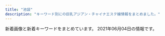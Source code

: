 ```yaml
---
title: "池袋"
description: "キーワード別にの巨乳アジアン・チャイナエステ嬢情報をまとめました。"
---
```


新着画像と新着キーワードをまとめています。
2021年06月04日の情報です。

<DmmAffiliateIns />
<KeywordTable
  shops={
    [
    {
        "img_links": [
            "http://ccgirl.work/staff/riri1.jpg",
            "http://www.ccgirl.work/img/bana03.jpg",
            "http://ccgirl.work/img/icon/new.jpg",
            "http://www.ccgirl.work/staff/aya1.jpg",
            "http://ccgirl.work/staff/hana1.jpg",
            "http://www.ccgirl.work/staff/riri1.jpg",
            "http://ccgirl.work/img/bana03.jpg",
            "http://www.ccgirl.work/staff/hana1.jpg",
            "http://ccgirl.work/staff/ai1.jpg",
            "http://ccgirl.work/staff/aya2.jpg",
            "http://ccgirl.work/staff/koko2.jpg",
            "http://ccgirl.work/staff/ai2.jpg",
            "http://www.ccgirl.work/img/icon/new.jpg",
            "http://ccgirl.work/staff/aya3.jpg",
            "http://www.ccgirl.work/staff/ai3.jpg",
            "http://www.ccgirl.work/img/bana02.jpg",
            "http://ccgirl.work/staff/kayuri2.jpg",
            "http://ccgirl.work/staff/ai3.jpg",
            "http://ccgirl.work/img/contentsbottom.png",
            "http://ccgirl.work/img/bana02.jpg",
            "http://www.ccgirl.work/img/contentsbottom.png",
            "http://ccgirl.work/staff/kayuri1.jpg",
            "http://ccgirl.work/staff/aya1.jpg",
            "http://ccgirl.work/img/s/s_qa.png",
            "http://ccgirl.work/staff/kayuri3.jpg",
            "http://www.ccgirl.work/staff/kayuri3.jpg",
            "http://ccgirl.work/staff/koko1.jpg",
            "http://ccgirl.work/img/interior.jpg",
            "http://www.ccgirl.work/staff/riri2.jpg",
            "http://www.ccgirl.work/staff/koko1.jpg",
            "http://www.ccgirl.work/staff/ai1.jpg",
            "http://www.ccgirl.work/staff/kayuri1.jpg",
            "http://www.ccgirl.work/staff/kayuri2.jpg",
            "http://ccgirl.work/staff/riri2.jpg",
            "http://www.ccgirl.work/staff/ai2.jpg",
            "http://www.ccgirl.work/img/interior.jpg"
        ],
        "station": "JR\u6c60\u888b\u99c5\u6771\u53e3",
        "name": "\u73ca\u745a\u6d77\u5cb8",
        "keywords": {
            "86": 32,
            "C": 66,
            "D": 29,
            "84": 49,
            "85": 17
        },
        "url": "http://ccgirl.work/"
    },
    {
        "station": "JR\u6c60\u888b\u99c5\u897f\u53e3",
        "img_links": [
            "http://awakoku.net/girls/kana1.jpg",
            "http://awakoku.net/girls/hana2.jpg",
            "http://awakoku.net/girls/miyuki1.jpg",
            "http://awakoku.net/image/pickup.jpg",
            "http://awakoku.net/girls/kana2.jpg",
            "http://awakoku.net/girls/nagisa1.jpg",
            "http://awakoku.net/topics/img/7-1.jpg",
            "http://manpuku-web2.sakura.ne.jp/awakoku/image/header.jpg",
            "http://awakoku.net/girls/saki1.jpg",
            "http://awakoku.net/girls/nana22.jpg",
            "http://awakoku.net/girls/mina2.jpg",
            "http://awakoku.net/girls/yuri1.jpg",
            "http://awakoku.net/girls/nana11.jpg",
            "http://awakoku.net/girls/misaki1.jpg",
            "http://awakoku.net/girls/nagisa2.jpg",
            "http://awakoku.net/girls/noimage.jpg",
            "http://awakoku.net/girls/hana1.jpg",
            "http://awakoku.net/girls/yumi.jpg",
            "http://awakoku.net/girls/aya1.jpg",
            "http://awakoku.net/girls/misaki2.jpg",
            "http://awakoku.net/girls/ami1.jpg",
            "http://awakoku.net/girls/yuri2.jpg",
            "http://awakoku.net/girls/sakura1.jpg",
            "http://awakoku.net/girls/mina1.jpg",
            "http://awakoku.net/girls/miyuki2.jpg"
        ],
        "url": "http://awakoku.net/",
        "keywords": {
            "85": 2,
            "87": 3,
            "83": 4,
            "F": 1,
            "E": 2,
            "86": 1,
            "88": 2,
            "84": 3,
            "C": 23,
            "D": 1
        },
        "name": "\u30a2\u30ef\u56fd\u515a"
    },
    {
        "img_links": [],
        "station": "JR\u6c60\u888b\u99c5\u897f\u53e3",
        "name": "\u6e80\u6708\u5802",
        "keywords": {},
        "url": "http://mangetsudou.tyo.cm/"
    },
    {
        "station": "JR\u6c60\u888b\u99c5\u897f\u53e3",
        "keywords": {
            "88": 5,
            "86": 5,
            "E": 1,
            "85": 17,
            "87": 8,
            "C": 51,
            "D": 18,
            "83": 2
        },
        "url": "https://www.aroma-angels.net/",
        "img_links": [
            "http://www.aroma-angels.net/images/up_5_8_0.jpg",
            "http://www.aroma-angels.net/images/mt_10_1_508.jpg",
            "https://www.aroma-angels.net/images/mc_1_2_144.jpg",
            "https://www.aroma-angels.net/images/ml_11_1_425.jpg",
            "http://www.aroma-angels.net/images/up_5_17_0.jpg",
            "http://www.aroma-angels.net/images/up_5_10_0.jpg",
            "http://www.aroma-angels.net/images/link/link_34.jpg",
            "https://www.aroma-angels.net/images/up_5_25_0.jpg",
            "https://www.aroma-angels.net/images/ml_11_1_1411.jpg",
            "https://www.aroma-angels.net/asset/img/spacer_gallery.png",
            "https://www.aroma-angels.net/images/mc_1_2_1092.jpg",
            "https://www.aroma-angels.net/images/ml_11_1_506.jpg",
            "https://www.aroma-angels.net/images/ml_11_1_240.jpg",
            "https://www.aroma-angels.net/images/ml_11_1_268.jpg",
            "https://www.aroma-angels.net/images/mc_1_1_882.jpg",
            "https://www.aroma-angels.net/images/mc_1_2_445.jpg",
            "http://www.aroma-angels.net/images/up_5_7_0.jpg",
            "https://www.aroma-angels.net/images/mc_1_1_505.jpg",
            "http://www.aroma-angels.net/images/up_5_22_0.jpg",
            "https://www.aroma-angels.net/images/ml_11_1_960.jpg",
            "https://www.aroma-angels.net/asset/img/spacer300x450.png",
            "http://www.aroma-angels.net/images/up_5_26_0.jpg",
            "http://www.aroma-angels.net/images/mt_10_1_144.jpg",
            "https://www.aroma-angels.net/images/up_5_11_0.jpeg",
            "http://www.aroma-angels.net/images/link/link_31.jpg",
            "https://www.aroma-angels.net/images/ml_11_1_1272.jpg",
            "https://www.aroma-angels.net/images/mc_1_1_1092.jpg",
            "https://www.aroma-angels.net/images/mc_1_1_239.jpg",
            "http://www.aroma-angels.net/images/mt_10_1_505.jpg",
            "http://www.aroma-angels.net/images/up_5_5_0.jpg",
            "https://www.aroma-angels.net/images/up_5_5_0.jpg",
            "http://www.aroma-angels.net/images/up_5_25_0.jpg",
            "https://www.aroma-angels.net/images/mc_1_1_445.jpg",
            "https://www.aroma-angels.net/images/up_5_12_0.jpg",
            "https://www.aroma-angels.net/images/up_5_17_0.jpg",
            "https://www.aroma-angels.net/images/up_5_9_0.jpg",
            "https://www.aroma-angels.net/images/mt_10_1_506.jpg",
            "https://www.aroma-angels.net/images/link/link_15.jpg",
            "http://www.aroma-angels.net/images/link/link_15.jpg",
            "http://www.aroma-angels.net/asset/img/spacer300x450.png",
            "https://www.aroma-angels.net/asset/img/top2.jpg",
            "https://www.aroma-angels.net/images/mc_1_1_105.jpg",
            "https://www.aroma-angels.net/images/ml_11_1_507.jpg",
            "https://www.aroma-angels.net/images/up_5_7_0.jpg",
            "https://www.aroma-angels.net/images/up_5_23_0.jpg",
            "https://www.aroma-angels.net/images/ml_11_1_314.jpg",
            "https://www.aroma-angels.net/images/link/link_37.png",
            "https://www.aroma-angels.net/images/ml_11_1_239.jpg",
            "https://www.aroma-angels.net/images/link/link_19.jpg",
            "https://www.aroma-angels.net/images/mc_1_1_960.jpg",
            "https://www.aroma-angels.net/images/ml_11_1_1064.jpg",
            "https://www.aroma-angels.net/images/ml_11_1_1698.jpeg",
            "https://www.aroma-angels.net/images/up_5_22_0.jpg",
            "https://www.aroma-angels.net/images/ml_11_1_505.jpg",
            "http://www.aroma-angels.net/asset/img/spacer900x360.png",
            "https://www.aroma-angels.net/images/up_5_10_0.jpg",
            "http://www.aroma-angels.net/images/mt_10_1_446.jpg",
            "http://www.aroma-angels.net/images/mt_10_1_105.jpg",
            "https://www.aroma-angels.net/images/up_5_27_0.jpg",
            "https://www.aroma-angels.net/images/mt_10_1_505.jpg",
            "https://www.aroma-angels.net/images/mc_1_1_506.jpg",
            "https://www.aroma-angels.net/images/mt_10_1_1092.jpg",
            "https://www.aroma-angels.net/images/ml_11_1_105.jpg",
            "https://www.aroma-angels.net/images/mc_1_2_960.jpg",
            "https://www.aroma-angels.net/images/link/link_34.jpg",
            "https://www.aroma-angels.net/images/mc_1_1_1285.jpg",
            "https://www.aroma-angels.net/images/ml_11_1_1285.jpg",
            "http://www.aroma-angels.net/images/link/link_27.jpg",
            "https://www.aroma-angels.net/images/mc_1_2_105.jpg",
            "https://www.aroma-angels.net/images/up_5_26_0.jpg",
            "https://www.aroma-angels.net/images/mc_1_1_508.jpg",
            "http://www.aroma-angels.net/asset/img/top.jpg",
            "http://www.aroma-angels.net/asset/img/top2.jpg",
            "https://www.aroma-angels.net/images/ml_11_1_144.jpg",
            "https://www.aroma-angels.net/images/mc_1_2_239.jpg",
            "https://www.aroma-angels.net/images/mc_1_1_2202.jpg",
            "http://www.aroma-angels.net/images/link/link_37.png",
            "https://estama.jp/assets_new/default/pc/img/page/link/estama_200_40.png",
            "https://www.aroma-angels.net/images/mc_1_1_1698.jpeg",
            "https://www.aroma-angels.net/images/up_5_8_0.jpg",
            "https://www.aroma-angels.net/images/up_5_15_0.jpg",
            "https://www.aroma-angels.net/images/mt_10_1_446.jpg",
            "https://www.aroma-angels.net/images/ml_11_1_446.jpg",
            "http://www.aroma-angels.net/images/up_5_6_0.jpg",
            "https://www.aroma-angels.net/images/mc_1_3_314.jpg",
            "http://www.aroma-angels.net/images/mt_10_1_506.jpg",
            "https://www.aroma-angels.net/images/up_5_14_0.jpg",
            "https://www.aroma-angels.net/images/ml_11_1_2202.jpg",
            "https://www.aroma-angels.net/images/ml_11_1_882.jpg",
            "https://www.aroma-angels.net/images/mc_1_2_314.jpg",
            "https://www.aroma-angels.net/images/up_5_13_0.jpg",
            "https://www.aroma-angels.net/images/link/link_27.jpg",
            "http://www.aroma-angels.net/images/up_5_23_0.jpg",
            "https://www.aroma-angels.net/images/mt_10_1_105.jpg",
            "http://www.aroma-angels.net/images/up_5_27_0.jpg",
            "http://www.aroma-angels.net/images/mt_10_1_1092.jpg",
            "https://www.aroma-angels.net/images/mc_1_1_425.jpg",
            "https://www.aroma-angels.net/images/ml_11_1_445.jpg",
            "https://menlog.net/link/menlog20040.jpg",
            "https://www.aroma-angels.net/images/ml_11_1_1338.jpg",
            "https://www.aroma-angels.net/images/up_5_18_0.jpg",
            "https://www.aroma-angels.net/images/mc_1_1_144.jpg",
            "https://www.aroma-angels.net/images/ml_11_1_241.jpg",
            "https://www.aroma-angels.net/asset/img/spacer900x360.png",
            "https://www.aroma-angels.net/images/ml_11_1_508.jpg",
            "https://www.aroma-angels.net/images/up_5_19_0.jpg",
            "http://www.aroma-angels.net/images/up_5_9_0.jpg",
            "https://www.aroma-angels.net/images/mt_10_1_144.jpg",
            "https://www.aroma-angels.net/images/mc_1_1_446.jpg",
            "https://www.aroma-angels.net/images/link/link_31.jpg",
            "https://www.aroma-angels.net/asset/img/top.jpg",
            "https://www.aroma-angels.net/images/mc_1_1_314.jpg",
            "https://www.aroma-angels.net/images/ml_11_1_208.jpg",
            "https://www.aroma-angels.net/images/ml_11_1_1092.jpg",
            "https://www.aroma-angels.net/images/up_5_6_0.jpg",
            "https://www.aroma-angels.net/images/mt_10_1_508.jpg"
        ],
        "name": "AromaAngels\uff5e\u6c60\u888b\u30a2\u30ed\u30de\u30a8\u30f3\u30b8\u30a7\u30eb\u30ba\uff5e"
    },
    {
        "keywords": {},
        "station": "JR\u6c60\u888b\u99c5\u897f\u53e3",
        "url": "http://new-paradise.net/",
        "img_links": [
            "http://new-paradise.net/images/a1.jpg",
            "http://new-paradise.net/images/a7.jpg",
            "http://new-paradise.net/images/a2.jpg",
            "http://new-paradise.net/images/a6.jpg",
            "http://new-paradise.net/images/itigo.jpg",
            "http://new-paradise.net/images/a5.jpg",
            "http://new-paradise.net/images/mobile.png",
            "http://new-paradise.net/images/a4.jpg",
            "http://new-paradise.net/images/a3.jpg",
            "http://new-paradise.net/images/up.png",
            "http://new-paradise.net/images/kiki.jpg",
            "http://new-paradise.net/images/misaki02.jpg",
            "http://new-paradise.net/images/honoka.jpg",
            "http://new-paradise.net/images/g0.jpg",
            "http://new-paradise.net/images/down.png",
            "http://new-paradise.net/images/flash1.jpg",
            "http://new-paradise.net/images/zi_staff.png",
            "http://new-paradise.net/images/kiki02.jpg",
            "http://new-paradise.net/images/info.jpg",
            "http://new-paradise.net/images/r3.jpg",
            "http://new-paradise.net/images/misaki01.jpg",
            "http://new-paradise.net/images/kanna02.jpg",
            "http://new-paradise.net/images/noa.jpg"
        ],
        "name": "\u5fc3\u30d1\u30e9\u30c0\u30a4\u30b9"
    },
    {
        "keywords": {
            "86": 2,
            "88": 1,
            "90": 1
        },
        "name": "CoCo8 \u30b3\u30b3\u30a8\u30a4\u30c8",
        "station": "JR\u6c60\u888b\u99c5\u897f\u53e3",
        "img_links": [
            "http://www.coco-8.jp/_src/54960397/wechatimg955.jpg",
            "http://www.coco-8.jp/_src/36741637/3.jpg",
            "http://www.coco-8.jp/_src/36746702/g6.jpg",
            "http://www.coco-8.jp/_src/49977785/wechatimg336_20201102105038881.jpg",
            "http://www.coco-8.jp/_src/36743040/s5.jpg",
            "http://www.coco-8.jp/_src/36741678/down.png",
            "http://www.coco-8.jp/_src/49977665/wechatimg437_20201113100952153.jpg",
            "http://www.coco-8.jp/_src/36741671/2.jpg",
            "http://www.coco-8.jp/_src/36746714/b.png",
            "http://www.coco-8.jp/_src/36813493/cam2.jpg",
            "http://www.coco-8.jp/_src/54960394/lineline.png",
            "http://www.coco-8.jp/_src/36742658/s1.jpg",
            "http://www.coco-8.jp/_src/36742459/2.jpg",
            "http://www.coco-8.jp/_src/49977786/wechatimg336_20201102105038881.jpg",
            "http://www.coco-8.jp/_src/36741672/4.jpg",
            "http://www.coco-8.jp/_src/36746692/g3.jpg",
            "http://www.coco-8.jp/_src/36742791/s4.jpg",
            "http://www.coco-8.jp/_src/36746395/lineline.png",
            "http://www.coco-8.jp/_src/37791774/wechatimg437_20201113100952153.jpg",
            "http://www.coco-8.jp/_src/36746320/sayuri.jpg",
            "http://www.coco-8.jp/_src/55662797/img20210426142633666355.png",
            "http://www.coco-8.jp/_src/36742644/sayuri.jpg",
            "http://www.coco-8.jp/_src/36746644/lineline.png",
            "http://www.coco-8.jp/_src/36820891/cam3.png",
            "http://www.coco-8.jp/_src/36742638/b.png",
            "http://www.coco-8.jp/_src/49977789/lineline.png",
            "http://www.coco-8.jp/_src/54960393/wechatimg955.jpg",
            "http://www.coco-8.jp/_src/54960396/wechatimg955.jpg",
            "http://www.coco-8.jp/_src/36742458/1.jpg",
            "http://www.coco-8.jp/_src/36746642/risa.jpg",
            "http://www.coco-8.jp/_src/36742655/down.png",
            "http://www.coco-8.jp/_src/36742714/s2.jpg",
            "http://www.coco-8.jp/_src/36746397/mei1.jpg",
            "http://www.coco-8.jp/_src/36741636/5.jpg",
            "http://www.coco-8.jp/_src/36742640/b.png",
            "http://www.coco-8.jp/_src/36746331/lineline.png",
            "http://www.coco-8.jp/_src/36712010/sayuri.jpg",
            "http://www.coco-8.jp/_src/37791789/lineline.png",
            "http://www.coco-8.jp/_src/49632727/wechatimg336_20201102105038881.jpg",
            "http://www.coco-8.jp/_src/36741638/4.jpg",
            "http://www.coco-8.jp/_src/49977773/wechatimg437_20201113100952153.jpg",
            "http://www.coco-8.jp/_src/36746688/g2.jpg",
            "http://www.coco-8.jp/_src/36746636/iwa1.jpg",
            "http://www.coco-8.jp/_src/36746633/lineline.png",
            "http://www.coco-8.jp/_src/36742642/b.png",
            "http://www.coco-8.jp/_src/36741674/5.jpg",
            "http://www.coco-8.jp/_src/36746380/aki.jpg",
            "http://www.coco-8.jp/_src/36746639/lineline.png",
            "http://www.coco-8.jp/_src/36745880/pic2.jpg",
            "http://www.coco-8.jp/_src/54960364/wechatimg955.jpg",
            "http://www.coco-8.jp/_src/36746704/g5.png",
            "http://www.coco-8.jp/_src/36745876/pic1.jpg",
            "http://www.coco-8.jp/_src/36746635/iwa1.jpg",
            "http://www.coco-8.jp/_src/36746398/mei1.jpg",
            "http://www.coco-8.jp/_src/36741639/2.jpg",
            "http://www.coco-8.jp/_src/36746641/risa.jpg",
            "http://www.coco-8.jp/_src/36742461/4.jpg",
            "http://www.coco-8.jp/_src/36741673/3.jpg",
            "http://www.coco-8.jp/_src/36746379/aki.jpg",
            "http://www.coco-8.jp/_src/36741670/1.jpg",
            "http://www.coco-8.jp/_src/36742630/b.png",
            "http://www.coco-8.jp/_src/36746351/lineline.png",
            "http://www.coco-8.jp/_src/36741640/1.jpg",
            "http://www.coco-8.jp/_src/36746345/maya.jpg",
            "http://www.coco-8.jp/_src/36742462/5.jpg",
            "http://www.coco-8.jp/_src/36742780/s3.jpg",
            "http://www.coco-8.jp/_src/37791754/smartselect_20191212-140919_wechat.jpg",
            "http://www.coco-8.jp/_src/37791773/wechatimg437_20201113100952153.jpg",
            "http://www.coco-8.jp/_src/36746346/maya.jpg",
            "http://www.coco-8.jp/_src/36742460/3.jpg",
            "http://www.coco-8.jp/_src/36820892/cam3.png",
            "http://www.coco-8.jp/_src/36746732/road2.png",
            "http://www.coco-8.jp/_src/36742636/b.png",
            "http://www.coco-8.jp/_src/36746682/g.jpg",
            "http://www.coco-8.jp/_src/36813492/cam2.jpg",
            "http://www.coco-8.jp/_src/49632559/wechatimg336_20201102105038881.jpg"
        ],
        "url": "http://www.coco-8.jp/"
    },
    {
        "keywords": {
            "83": 141,
            "D": 201,
            "C": 248,
            "88": 45,
            "84": 237,
            "85": 104,
            "82": 63,
            "F": 45
        },
        "station": "JR\u6c60\u888b\u99c5\u897f\u53e3(\u5317)",
        "img_links": [
            "https://honeybee2.com/images_staff/133/050114310512.jpg",
            "https://honeybee2.com/images_staff/150/050113284720.jpg",
            "https://honeybee2.com/images/btn_next.png",
            "https://honeybee2.com/images/img_gallery_04.png",
            "https://honeybee2.com/images/img_info.png",
            "https://honeybee2.com/images/no_image.jpg",
            "https://honeybee2.com/images/img_gallery_02.png",
            "https://honeybee2.com/images_staff/168/050113400416.jpg",
            "https://honeybee2.com/images/icon_ranking_04.png",
            "https://honeybee2.com/images/vis_castframe_01.png",
            "https://honeybee2.com/images_staff/176/050115410027.jpg",
            "https://honeybee2.com/images_staff/133/041312285087.jpg",
            "https://honeybee2.com/images_staff/142/050113450875.jpg",
            "https://honeybee2.com/images_staff/117/050114225897.jpg",
            "https://honeybee2.com/images_staff/60/032207120681.jpg",
            "https://honeybee2.com/images_staff/108/050115134296.jpg",
            "https://honeybee2.com/images_staff/60/050115251333.jpg",
            "https://honeybee2.com/images/bnr_side_concept.png",
            "https://honeybee2.com/images/img_info_03.png",
            "https://honeybee2.com/images/pagetop_off.png",
            "https://honeybee2.com/images_staff/136/041523165620.jpg",
            "https://honeybee2.com/images/bnr_200_40.jpg",
            "https://honeybee2.com/images_staff/168/111319171076.jpg",
            "https://honeybee2.com/images/bnr_468_60.jpg",
            "https://honeybee2.com/images/bnr_88_31.jpg",
            "https://honeybee2.com/images/icon_ranking_05.png",
            "https://honeybee2.com/images_staff/99/110211050217.jpg",
            "https://honeybee2.com/images/vis_profileframe.png",
            "https://honeybee2.com/images/img_gallery_01.png",
            "https://honeybee2.com/images_staff/111/050114432551.jpg",
            "https://honeybee2.com/images_staff/136/050114025434.jpg",
            "https://honeybee2.com/images_staff/150/091116274617.jpg",
            "https://honeybee2.com/images/bnr_160_45.jpg",
            "https://honeybee2.com/images/img_gallery_03.png",
            "https://honeybee2.com/images/icon_ranking_03.png",
            "https://honeybee2.com/images/bnr_side_card.png",
            "https://honeybee2.com/images/img_info_02.png",
            "https://honeybee2.com/images/img_gallery_05.png",
            "https://honeybee2.com/images_staff/111/070714141435.jpg",
            "https://honeybee2.com/images/icon_new.png",
            "https://honeybee2.com/images/img_info_01.png",
            "https://honeybee2.com/images/img_gallery_06.png",
            "https://honeybee2.com/images_staff/142/060611265633.jpg",
            "https://honeybee2.com/images_staff/99/050115040623.jpg",
            "https://honeybee2.com/images_staff/175/050113092189.jpg",
            "https://honeybee2.com/images_staff/117/082321050834.jpg",
            "https://honeybee2.com/images/icon_ranking_01.png",
            "https://honeybee2.com/images_staff/134/041314164177.jpg",
            "https://honeybee2.com/images/btn_back.png"
        ],
        "name": "\u30cf\u30cb\u30fc\u30d3\u30fc",
        "url": "https://honeybee2.com/"
    },
    {
        "name": "\u82b1\u6c34\u6728",
        "station": "JR\u6c60\u888b\u99c5\u897f\u53e3(\u5317)",
        "img_links": [
            "http://es-hana.work/images/staff_t.jpg",
            "http://es-hana.work/images/7.jpg",
            "http://es-hana.work/images/5.jpg",
            "http://es-hana.work/images/news.jpg",
            "http://es-hana.work/img/haruka1.jpg",
            "http://es-hana.work/images/line.jpg",
            "http://es-hana.work/img/rina1.jpg",
            "http://es-hana.work/images/int.jpg",
            "http://es-hana.work/staff/aya.jpg",
            "http://es-hana.work/staff/rina.jpg",
            "http://es-hana.work/staff/nana.jpg",
            "http://es-hana.work/img/miki1.jpg",
            "http://es-hana.work/images/9.jpg",
            "http://es-hana.work/images/ac1.jpg",
            "http://es-hana.work/images/interior_t.jpg",
            "http://es-hana.work/img/ai1.jpg",
            "http://es-hana.work/images/head.jpg",
            "http://es-hana.work/images/tg.jpg",
            "http://es-hana.work/images/3.jpg",
            "http://es-hana.work/img/aya1.jpg",
            "http://es-hana.work/images/sys1.jpg",
            "http://es-hana.work/img/yui1.jpg",
            "http://es-hana.work/images/1.jpg",
            "http://es-hana.work/staff/haruka.jpg",
            "http://es-hana.work/images/sys2.jpg",
            "http://es-hana.work/img/nana1.jpg",
            "http://es-hana.work/img/nami1.jpg",
            "http://es-hana.work/images/8.jpg",
            "http://es-hana.work/staff/yui.jpg",
            "http://es-hana.work/staff/miki.jpg",
            "http://es-hana.work/images/ac2.jpg",
            "http://es-hana.work/images/2.jpg",
            "http://es-hana.work/images/6.jpg",
            "http://es-hana.work/staff/yuna.jpg",
            "http://es-hana.work/staff/ai.jpg",
            "http://es-hana.work/staff/nami.jpg"
        ],
        "keywords": {},
        "url": "http://es-hana.work/"
    },
    {
        "url": "http://koi.este.work/",
        "station": "JR\u6c60\u888b\u99c5\u897f\u53e3",
        "img_links": [
            "http://koi.este.work/tennai2.jpg",
            "http://koi.este.work/t3.jpg",
            "http://koi.este.work/up_5_3_0.jpg",
            "http://momipara.jp/img/link/momi88.jpg",
            "http://koi.este.work/b_girl.png",
            "http://koi.este.work/tennai.png",
            "http://koi.este.work/2/uploadimg/1577672563.jpg",
            "http://koi.este.work/t1.jpg",
            "http://koi.este.work/mens-esthe.png",
            "http://koi.este.work/tennai3.jpg",
            "http://koi.este.work/tennai4.jpg",
            "http://koi.este.work/2/uploadimg/1565558725.jpg",
            "http://koi.este.work/2/uploadimg/1579481243.jpg",
            "http://koi.este.work/2/uploadimg/1601879728.jpg",
            "http://koi.este.work/top.jpg",
            "http://koi.este.work/b_news.png"
        ],
        "keywords": {
            "83": 18,
            "C": 12,
            "85": 6,
            "86": 6,
            "D": 18
        },
        "name": "\u604b"
    },
    {
        "station": "JR\u6c60\u888b\u99c5\u6771\u53e3",
        "name": "\u30b9\u30de\u30a4\u30eb",
        "keywords": {},
        "url": "http://iris.iest.info/",
        "img_links": []
    },
    {
        "station": "JR\u6c60\u888b\u99c5\u897f\u53e3(\u5317)",
        "keywords": {
            "E": 6,
            "86": 22,
            "88": 3,
            "D": 12,
            "87": 6,
            "C": 20
        },
        "name": "\u3086\u3089\u308a",
        "img_links": [
            "http://www.yurari-massage.work/img/sta27.jpg",
            "http://www.yurari-massage.work/img/st026.jpg",
            "http://www.yurari-massage.work/img/m2.jpg",
            "http://www.yurari-massage.work/img/sta7.jpg",
            "http://www.yurari-massage.work/img/sta30.jpg",
            "http://www.yurari-massage.work/img/st07.jpg",
            "http://www.yurari-massage.work/img/sta32.jpg",
            "http://www.yurari-massage.work/img/m40.jpg",
            "http://www.yurari-massage.work/img/st022.jpg",
            "http://www.yurari-massage.work/img/st4.jpg",
            "http://www.yurari-massage.work/img/st25.jpg",
            "http://www.yurari-massage.work/img/sta21.jpg",
            "http://www.yurari-massage.work/img/sta22.jpg",
            "http://www.yurari-massage.work/img/botton3.jpg",
            "http://www.yurari-massage.work/img/m20.jpg",
            "http://www.yurari-massage.work/img/m10.jpg",
            "http://www.yurari-massage.work/img/m1.jpg",
            "http://www.yurari-massage.work/img/m5.jpg",
            "http://www.yurari-massage.work/img/sta26.jpg",
            "http://www.yurari-massage.work/img/st031.jpg",
            "http://www.yurari-massage.work/img/sta25.jpg",
            "http://www.yurari-massage.work/img/st021.jpg",
            "http://www.yurari-massage.work/img/sta29.jpg",
            "http://www.yurari-massage.work/img/st32.jpg",
            "http://www.yurari-massage.work/img/st30.jpg",
            "http://www.yurari-massage.work/img/m30.jpg",
            "http://www.yurari-massage.work/img/st027.jpg",
            "http://www.yurari-massage.work/img/m6.jpg",
            "http://www.yurari-massage.work/img/m50.jpg",
            "http://www.yurari-massage.work/img/st21.jpg",
            "http://www.yurari-massage.work/img/m4.jpg",
            "http://www.yurari-massage.work/img/st26.jpg",
            "http://www.yurari-massage.work/img/st22.jpg",
            "http://www.yurari-massage.work/img/st27.jpg",
            "http://www.yurari-massage.work/img/st31.jpg",
            "http://www.yurari-massage.work/img/credit.jpg",
            "http://www.yurari-massage.work/img/st030.jpg",
            "http://www.yurari-massage.work/img/m60.jpg",
            "http://www.yurari-massage.work/img/head.jpg",
            "http://www.yurari-massage.work/img/m3.jpg",
            "http://www.yurari-massage.work/img/st29.jpg",
            "http://www.yurari-massage.work/img/st032.jpg",
            "http://www.yurari-massage.work/img/mobile.png",
            "http://www.yurari-massage.work/img/st7.jpg",
            "http://www.yurari-massage.work/img/campian.jpg",
            "http://www.yurari-massage.work/img/sta31.jpg"
        ],
        "url": "http://www.yurari-massage.work/"
    },
    {
        "img_links": [
            "http://tsukinokoi.com/img/staff/155818741107218300.jpg",
            "http://tsukinokoi.com/images/news3.png",
            "http://tsukinokoi.com/images/bar_top.png",
            "http://tsukinokoi.com/images/pickupGirl2014.png",
            "http://tsukinokoi.com/img/staff/144652745411466600.jpg",
            "http://tsukinokoi.com/img/staff/148586605226742500.jpg",
            "http://tsukinokoi.com/img/staff/155611310658540500.jpg",
            "http://tsukinokoi.com/img/staff/154673852166026500.jpg",
            "http://tsukinokoi.com/images/news1.png",
            "http://tsukinokoi.com/img/staff/148586605222864500.jpg",
            "http://tsukinokoi.com/img/staff/142919725579809100.png",
            "http://tsukinokoi.com/img/staff/152008703796356600.jpg",
            "http://tsukinokoi.com/img/staff/155204782386136400.jpg",
            "http://tsukinokoi.com/images/QRcode.png",
            "http://tsukinokoi.com/images/event/2020/m06.png",
            "http://tsukinokoi.com/img/staff/160622584020640000.jpg",
            "http://tsukinokoi.com/img/staff/153079932824200700.jpg",
            "http://tsukinokoi.com/images/bar_gallery.png",
            "http://tsukinokoi.com/img/staff/148073918839938900.jpg",
            "http://tsukinokoi.com/img/staff/148256052554824000.jpg",
            "http://tsukinokoi.com/img/staff/151584629124140300.jpg",
            "http://tsukinokoi.com/images/bar_staff.png"
        ],
        "keywords": {
            "\u30bb\u30af\u30b7\u30fc": 1
        },
        "url": "http://tsukinokoi.com/",
        "station": "JR\u6c60\u888b\u99c5\u897f\u53e3",
        "name": "\u6708\u306e\u604b"
    },
    {
        "station": "JR\u6c60\u888b\u99c5\u897f\u53e3",
        "keywords": {
            "C": 8
        },
        "name": "MONA\u30fbLIZA \u30e2\u30ca\u30fb\u30ea\u30b6",
        "img_links": [
            "http://monaliza.xyz/images/g6.jpg",
            "http://monaliza.xyz/images/yuki.jpg",
            "http://monaliza.xyz/images/index_c2.jpg",
            "http://monaliza.xyz/images/aoyi.jpg",
            "http://monaliza.xyz/images/r04.jpg",
            "http://monaliza.xyz/images/r02.jpg",
            "http://monaliza.xyz/images/r01.jpg",
            "http://monaliza.xyz/images/r03.jpg",
            "http://monaliza.xyz/images/index_c3.jpg",
            "http://monaliza.xyz/images/gallery_image01b.jpg",
            "http://monaliza.xyz/images/top.jpg",
            "http://monaliza.xyz/images/g7.jpg",
            "http://monaliza.xyz/images/mobile.jpg",
            "http://monaliza.xyz/images/g4.jpg",
            "http://monaliza.xyz/images/index_c1.jpg"
        ],
        "url": "http://monaliza.xyz/"
    },
    {
        "img_links": [
            "http://esthe-treat.com/img/botton.jpg",
            "http://esthe-treat.com/img/sysetc.png",
            "http://esthe-treat.com/img/t-o.jpg",
            "http://esthe-treat.com/img/t-t.jpg",
            "http://esthe-treat.com/staff/miki/01.jpg",
            "http://esthe-treat.com/staff/natumi/01.jpg",
            "http://esthe-treat.com/img/pic.jpg",
            "http://esthe-treat.com/staff/yuyu/01.jpg",
            "http://esthe-treat.com/img/sys2.png",
            "http://esthe-treat.com/img/cam.jpg",
            "http://esthe-treat.com/img/t-r.jpg",
            "http://esthe-treat.com/img/adrs.jpg",
            "http://esthe-treat.com/img/info.jpg",
            "http://esthe-treat.com/img/add.jpg",
            "http://esthe-treat.com/img/pc.jpg",
            "http://esthe-treat.com/img/t-s.jpg",
            "http://esthe-treat.com/staff/rena/01.jpg",
            "http://esthe-treat.com/img/t-a.jpg",
            "http://esthe-treat.com/img/tel.jpg",
            "http://esthe-treat.com/staff/ami/01.jpg",
            "http://esthe-treat.com/img/tit.jpg",
            "http://esthe-treat.com/img/sys1.png"
        ],
        "name": "\u53f0\u6e7e\u5e78\u904b\u30ea\u30e9\u30af\u30bc\u30fc\u30b7\u30e7\u30f3",
        "keywords": {},
        "station": "JR\u6c60\u888b\u99c5\u897f\u53e3",
        "url": "http://esthe-treat.com/"
    },
    {
        "name": "\u6d17\u4f53\u30de\u30cb\u30a2",
        "url": "http://manian-ikebukuro.com/",
        "keywords": {},
        "img_links": [
            "http://manian-ikebukuro.com/image/cast/cast_63_1_s.jpg",
            "http://manian-ikebukuro.com/image/cast/cast_2_1_l.jpg",
            "http://manian-ikebukuro.com/image/cast/cast_68_2_l.jpg",
            "http://manian-ikebukuro.com/img/header0.jpg",
            "http://manian-ikebukuro.com/image/cast/cast_69_1_s.jpg",
            "http://manian-ikebukuro.com/image/cast/cast_68_1_s.jpg",
            "http://manian-ikebukuro.com/image/cast/cast_73_1_l.jpg",
            "http://manian-ikebukuro.com/image/cast/cast_71_1_s.jpg",
            "http://manian-ikebukuro.com/image/cast/cast_47_1_l.jpg",
            "http://manian-ikebukuro.com/img/line1.jpg",
            "http://manian-ikebukuro.com/image/cast/cast_71_2_l.jpg",
            "http://manian-ikebukuro.com/img/tel.png",
            "http://manian-ikebukuro.com/image/cast/cast_64_1_s.jpg",
            "http://manian-ikebukuro.com/image/cast/cast_75_2_l.jpg",
            "http://manian-ikebukuro.com/img/news1.png",
            "http://manian-ikebukuro.com/image/cast/cast_75_1_l.jpg",
            "http://manian-ikebukuro.com/img/news3.png",
            "http://manian-ikebukuro.com/image/cast/cast_47_2_l.jpg",
            "http://manian-ikebukuro.com/image/cast/cast_80_1_s.jpg",
            "http://manian-ikebukuro.com/img/QRcode.png",
            "http://manian-ikebukuro.com/image/cast/cast_2_1_s.jpg",
            "http://manian-ikebukuro.com/image/cast/cast_74_1_l.jpg",
            "http://manian-ikebukuro.com/img/pickupGirl.png",
            "http://manian-ikebukuro.com/image/cast/cast_2_2_l.jpg",
            "http://manian-ikebukuro.com/image/cast/cast_77_1_l.jpg",
            "http://manian-ikebukuro.com/image/cast/cast_71_1_l.jpg",
            "http://manian-ikebukuro.com/image/cast/cast_74_1_s.jpg",
            "http://manian-ikebukuro.com/img/bar_staff.png",
            "http://manian-ikebukuro.com/image/cast/cast_67_1_s.jpg",
            "http://manian-ikebukuro.com/image/cast/cast_77_2_l.jpg",
            "http://manian-ikebukuro.com/image/cast/cast_69_2_l.jpg",
            "http://manian-ikebukuro.com/image/cast/cast_74_2_l.jpg",
            "http://manian-ikebukuro.com/image/cast/cast_70_1_s.jpg",
            "http://manian-ikebukuro.com/image/cast/cast_70_2_l.jpg",
            "http://manian-ikebukuro.com/image/cast/cast_68_1_l.jpg",
            "http://manian-ikebukuro.com/img/bar_profile.png",
            "http://manian-ikebukuro.com/image/cast/cast_73_1_s.jpg",
            "http://manian-ikebukuro.com/image/cast/cast_77_1_s.jpg",
            "http://manian-ikebukuro.com/image/cast/cast_6_1_s.jpg",
            "http://manian-ikebukuro.com/image/cast/10x10.jpg",
            "http://manian-ikebukuro.com/image/cast/cast_64_1_l.jpg",
            "http://manian-ikebukuro.com/image/cast/cast_69_1_l.jpg",
            "http://manian-ikebukuro.com/image/cast/cast_47_1_s.jpg",
            "http://manian-ikebukuro.com/img/spSite.jpg",
            "http://manian-ikebukuro.com/image/cast/cast_64_2_l.jpg",
            "http://manian-ikebukuro.com/image/cast/cast_73_2_l.jpg",
            "http://manian-ikebukuro.com/sp/img/tel.png",
            "http://manian-ikebukuro.com/image/cast/cast_6_1_l.jpg",
            "http://manian-ikebukuro.com/image/cast/cast_70_1_l.jpg",
            "http://manian-ikebukuro.com/image/cast/cast_63_1_l.jpg",
            "http://manian-ikebukuro.com/image/cast/cast_75_1_s.jpg",
            "http://manian-ikebukuro.com/image/cast/cast_6_2_l.jpg"
        ],
        "station": "JR\u6c60\u888b\u99c5\u6771\u53e3"
    },
    {
        "keywords": {
            "H": 2,
            "95": 1,
            "90": 1,
            "E": 1,
            "88": 1
        },
        "img_links": [
            "http://hanamizuki.jpn.cm/images/room2.jpg",
            "http://hanamizuki.jpn.cm/images/s_staff.png",
            "http://hanamizuki.jpn.cm/photos/sites/43/2017/11/2017110204161468.jpg",
            "http://hanamizuki.jpn.cm/photos/sites/43/2017/11/2017110204162215.jpg",
            "http://hanamizuki.jpn.cm/photos/sites/43/2021/02/2021020211590282.jpg",
            "http://hanamizuki.jpn.cm/images/room1.jpg",
            "http://hanamizuki.jpn.cm/images/nbj2.jpg",
            "http://hanamizuki.jpn.cm/images/room3.jpg",
            "http://hanamizuki.jpn.cm/photos/sites/43/2019/12/2019122511054178.jpg",
            "http://hanamizuki.jpn.cm/photos/sites/43/2019/12/2019122511054726.jpg",
            "http://hanamizuki.jpn.cm/images/s_link.png",
            "http://hanamizuki.jpn.cm/images/top.png",
            "http://hanamizuki.jpn.cm/images/s_news.png",
            "http://hanamizuki.jpn.cm/images/room4.jpg",
            "http://hanamizuki.jpn.cm/images/mobile.png"
        ],
        "station": "JR\u6c60\u888b\u99c5\u6771\u53e3",
        "url": "http://hanamizuki.jpn.cm/",
        "name": "\u6c34\u6728\u82b1"
    },
    {
        "station": "JR\u6c60\u888b\u99c5\u6771\u53e3",
        "keywords": {
            "87": 8,
            "84": 1,
            "86": 7,
            "D": 7,
            "C": 10,
            "88": 2
        },
        "url": "http://es-manzokudou.com/",
        "name": "\u6e80\u8db3\u5802",
        "img_links": [
            "http://es-manzokudou.com/images/index_29.jpg",
            "http://es-manzokudou.com/uploads/4a9bc6863322924a09070162269c7415.jpg",
            "http://es-manzokudou.com/uploads/b3126b220ec550d17cf3d4ceaa0d5f91.jpg",
            "http://es-manzokudou.com/images/index_03.jpg",
            "http://es-manzokudou.com/uploads/33e3f16ac4ad0cce4991bcbf73f4ed57.jpg",
            "http://es-manzokudou.com/images/index_22.jpg",
            "http://es-manzokudou.com/uploads/8ec0af3b4889c07ab76ccbed51b2b813.jpg",
            "http://es-manzokudou.com/uploads/e29aa67ee54566513e4e34114bfdc7b9.jpg",
            "http://es-manzokudou.com/uploads/6eeb47bf176bb33d310cc4b85e6877cd.jpg",
            "http://es-manzokudou.com/images/index_07.jpg",
            "http://es-manzokudou.com/uploads/1e5aff376576a255098bc7597386a028.jpg",
            "http://es-manzokudou.com/uploads/40fc21d31595f51aaf89793b1f68617b.jpg",
            "http://es-manzokudou.com/images/index_15.jpg",
            "http://www.cmfm2.jp/images/over_thumb_l.png",
            "http://es-manzokudou.com/uploads/848e0db3804d1d3c823537204d67f5aa.jpg",
            "http://es-manzokudou.com/uploads/d89fe15ae91cbe6757df76651ba2bafb.jpg",
            "http://es-manzokudou.com/images/index_30.jpg",
            "http://es-manzokudou.com/uploads/59a8a61377564fb64b48427e84e4243f.jpg",
            "http://es-manzokudou.com/images/index_01.jpg",
            "http://es-manzokudou.com/uploads/6d01aeb80d9d599f91829439c8d1cce9.jpg",
            "http://es-manzokudou.com/uploads/209ba11412c2c128b5dfbdb8cfef6faa.jpg",
            "http://es-manzokudou.com/images/index_06.jpg",
            "http://es-manzokudou.com/uploads/0796672f7c59948334658998a3c55cdb.jpg",
            "http://es-manzokudou.com/uploads/7b043aa15c9a9920550a2b92ec6be546.jpg",
            "http://es-manzokudou.com/images/link_09.jpg",
            "http://es-manzokudou.com/uploads/d0fdd8f6b16eaf7d5013c7d285fed2e3.jpg",
            "http://es-manzokudou.com/uploads/c7f77c3ead6ef13dab668a39ed78609c.jpg",
            "http://es-manzokudou.com/images/service_09.jpg",
            "http://es-manzokudou.com/uploads/36735dc9d436a790f344c57635a3a44f.jpg",
            "http://es-manzokudou.com/images/info_01.png",
            "http://es-manzokudou.com/images/girls_09.jpg",
            "http://es-manzokudou.com/images/index_31.jpg",
            "http://es-manzokudou.com/uploads/b7f36d45469210b381ecb79a0e05a347.jpg",
            "http://es-manzokudou.com/uploads/0d826c16062de1388c242e2f77eb7cd6.jpg",
            "http://es-manzokudou.com/uploads/62c2e989f1be95fc8e01be85b464d514.jpg",
            "http://es-manzokudou.com/uploads/e0558d7d118d3983ed620237423a6a17.jpg",
            "http://es-manzokudou.com/uploads/801bf12e5eb5d7775a0d06c4314059a8.jpg",
            "http://es-manzokudou.com/images/index_16.jpg",
            "http://es-manzokudou.com/uploads/200f500725d3f15233d981ad9b5e6b9a.jpg",
            "http://es-manzokudou.com/images/index_19.jpg",
            "http://es-manzokudou.com/uploads/7284e4ffc051cbb8c074a8c30390ce68.jpg",
            "http://es-manzokudou.com/uploads/de54f16df04e0df8ae07ab990b8c9fd2.jpg",
            "http://es-manzokudou.com/images/index_09.jpg",
            "http://es-manzokudou.com/images/index_05.jpg",
            "http://es-manzokudou.com/images/index_13.jpg",
            "http://es-manzokudou.com/images/interior_10.jpg",
            "http://es-manzokudou.com/images/index_21.jpg",
            "http://es-manzokudou.com/uploads/efbc511fca65f9baeae51ee52426cc0e.jpg",
            "http://es-manzokudou.com/uploads/4638ddb6f986a671b148647ba616100a.jpg",
            "http://es-manzokudou.com/uploads/88aa8f906b0332cb40ad4429c8e7b758.jpg",
            "http://es-manzokudou.com/images/index_02.jpg",
            "http://es-manzokudou.com/images/info_04.png",
            "http://es-manzokudou.com/images/info_09.png",
            "http://es-manzokudou.com/uploads/0b1795e88117182a477ab05f88143541.jpg",
            "http://es-manzokudou.com/uploads/dedff2c11ab7aaa841a9cf2747a8406c.jpg",
            "http://es-manzokudou.com/uploads/8a1fb58d0b110680c2356994ca8efb25.jpg",
            "http://es-manzokudou.com/images/index_14.jpg",
            "http://es-manzokudou.com/images/index_08.jpg",
            "http://es-manzokudou.com/uploads/d71f74498ca17396d022ba9a4df966f3.jpg",
            "http://es-manzokudou.com/uploads/da9811a4171f2ec42d7c9a8567e79d8c.jpg",
            "http://es-manzokudou.com/uploads/13ab049cc45dea80b43d33b6b7108f00.jpg",
            "http://es-manzokudou.com/images/info_05.png",
            "http://es-manzokudou.com/images/index_28.jpg",
            "http://es-manzokudou.com/images/index_17.jpg",
            "http://es-manzokudou.com/images/index_23.jpg",
            "http://es-manzokudou.com/images/girls_11.jpg",
            "http://es-manzokudou.com/images/index_11.jpg",
            "http://es-manzokudou.com/uploads/f66d763bd48ac5f51969e4311ac7af5c.jpg",
            "http://es-manzokudou.com/uploads/275d5f397baa63db8424c86d5d6237cf.jpg",
            "http://es-manzokudou.com/uploads/c92c85411d427aeda4e82379f413bfc5.jpg",
            "http://es-manzokudou.com/images/interior_09.jpg",
            "http://es-manzokudou.com/images/index_24.jpg",
            "http://es-manzokudou.com/images/index_04.jpg",
            "http://es-manzokudou.com/images/info_02.png",
            "http://es-manzokudou.com/images/service_10.jpg",
            "http://es-manzokudou.com/uploads/9f77b9b12f9cf11fcb013974ba368064.jpg",
            "http://es-manzokudou.com/images/info_07.png",
            "http://es-manzokudou.com/uploads/356177edff3d3b7efc4a77022debc8aa.jpg",
            "http://es-manzokudou.com/uploads/ce9c20b274548d8d7fc88ffba3feb6b8.jpg",
            "http://es-manzokudou.com/images/index_27.jpg"
        ]
    },
    {
        "img_links": [
            "http://primore.jpest.net/uploads//sites/9/2020/06/s3.jpg",
            "http://primore.jpest.net/uploads//sites/9/2020/06/r4.jpg",
            "http://primore.jpest.net/uploads//sites/9/2020/06/s2.jpg",
            "http://primore.jpest.net/uploads//sites/9/2020/06/r3.jpg",
            "http://primore.jpest.net/uploads//sites/9/2020/06/r1.jpg",
            "http://primore.jpest.net/uploads//sites/9/2020/06/r5.jpg",
            "http://primore.jpest.net/uploads//sites/9/2021/04/2.jpg",
            "http://primore.jpest.net/uploads//sites/9/2020/06/4.jpg",
            "http://primore.jpest.net/uploads//sites/9/2020/06/s1.jpg",
            "http://primore.jpest.net/uploads//sites/9/2020/06/s4.jpg",
            "http://primore.jpest.net/uploads//sites/9/2020/06/top1-3.png",
            "http://primore.jpest.net/uploads//sites/9/2020/06/aroma2.jpg",
            "http://primore.jpest.net/uploads//sites/9/2020/06/01.jpg",
            "http://primore.jpest.net/uploads//sites/9/2021/04/3.jpg",
            "http://primore.jpest.net/uploads//sites/9/2020/06/02.jpg",
            "http://primore.jpest.net/uploads//sites/9/2020/06/top-2.png",
            "http://primore.jpest.net/uploads//sites/9/2020/06/r2.jpg",
            "http://primore.jpest.net/uploads//sites/9/2020/06/aroma1.jpg",
            "http://primore.jpest.net/uploads//sites/9/2021/04/1.jpg"
        ],
        "url": "http://primore.jpest.net/",
        "station": "JR\u6c60\u888b\u99c5\u6771\u53e3",
        "name": "Primore \uff5e\u30d7\u30ea\u30e2\u30a2\uff5e",
        "keywords": {}
    },
    {
        "name": "\u30a2\u30ed\u30de\u30ed\u30de\u30f3\u30b9",
        "url": "http://salon-arm.com/",
        "station": "JR\u6c60\u888b\u99c5\u897f\u53e3",
        "keywords": {
            "C": 21
        },
        "img_links": [
            "http://salon-arm.com/staff/rika/01.jpg",
            "http://salon-arm.com/staff/midori/01.jpg",
            "http://salon-arm.com/staff/emi/01mb.jpg",
            "http://salon-arm.com/staff/ai/01mb.jpg",
            "http://salon-arm.com/staff/yuuka/01mb.jpg",
            "http://salon-arm.com/staff/reina/01mb.jpg",
            "http://salon-arm.com/staff/saya/01mb.jpg",
            "http://salon-arm.com/staff/kaori/01.jpg",
            "http://salon-arm.com/staff/midori/01mb.jpg",
            "http://salon-arm.com/img/ttl_mobile.png",
            "http://salon-arm.com/img/ttl_line.png",
            "http://salon-arm.com/staff/mai/01mb.jpg",
            "http://salon-arm.com/img/att.jpg",
            "http://salon-arm.com/staff/mai/01.jpg",
            "http://salon-arm.com/pic/top.png",
            "http://salon-arm.com/staff/ai/01.jpg",
            "http://salon-arm.com/staff/ichigo/01mb.jpg",
            "http://salon-arm.com/img/ttl_concept.png",
            "http://salon-arm.com/staff/reina/01.jpg",
            "http://salon-arm.com/img/ttl_tnew.png",
            "http://salon-arm.com/img/ttl_staff.png",
            "http://salon-arm.com/staff/ichigo/01.jpg",
            "http://salon-arm.com/staff/emi/01.jpg",
            "http://salon-arm.com/staff/nana/01.jpg",
            "http://salon-arm.com/staff/yuuka/01.jpg",
            "http://salon-arm.com/staff/rika/01mb.jpg",
            "http://salon-arm.com/i/files/homeimg.jpg",
            "http://salon-arm.com/staff/nana/01mb.jpg",
            "http://salon-arm.com/pic/head.png",
            "http://salon-arm.com/staff/saya/01.jpg",
            "http://salon-arm.com/staff/ringo/01.jpg",
            "http://salon-arm.com/staff/ringo/01mb.jpg",
            "http://salon-arm.com/staff/kaori/01mb.jpg"
        ]
    },
    {
        "url": "http://c-sun2.com/",
        "name": "\u30b9\u30a4\u30fc\u30c8\u30de\u30c3\u30c8",
        "keywords": {
            "83": 10,
            "84": 8,
            "85": 4,
            "81": 4,
            "82": 10
        },
        "station": "JR\u6c60\u888b\u99c5\u897f\u53e3",
        "img_links": [
            "http://c-sun2.com/image/cast/cast_473_2_l.jpg",
            "http://c-sun2.com/image/cast/cast_326_1_l.jpg",
            "http://c-sun2.com/image/cast/cast_393_1_l.jpg",
            "http://c-sun2.com/image/cast/cast_453_1_l.jpg",
            "http://c-sun2.com/image/cast/cast_485_1_l.jpg",
            "http://c-sun2.com/image/shame/192_1_l.jpg",
            "http://c-sun2.com/image/cast/cast_393_2_l.jpg",
            "http://c-sun2.com/image/cast/cast_390_2_l.jpg",
            "http://c-sun2.com/image/cast/cast_453_2_l.jpg",
            "http://c-sun2.com/image/cast/cast_492_1_l.jpg",
            "http://c-sun2.com/image/cast/cast_533_2_l.jpg",
            "http://c-sun2.com/image/cast/cast_471_2_l.jpg",
            "http://c-sun2.com/img/icon/new.png",
            "http://c-sun2.com/image/cast/cast_496_1_l.jpg",
            "http://c-sun2.com/img/topbar_osusume.png",
            "http://c-sun2.com/img/bar_profile.png",
            "http://c-sun2.com/image/cast/cast_484_2_l.jpg",
            "http://c-sun2.com/image/cast/cast_360_1_l.jpg",
            "http://c-sun2.com/img/bar_grallery.png",
            "http://c-sun2.com/image/cast/cast_580_1_l.jpg",
            "http://c-sun2.com/img/topbar_news.png",
            "http://c-sun2.com/image/cast/cast_466_1_l.jpg",
            "http://c-sun2.com/image/cast/cast_473_1_l.jpg",
            "http://c-sun2.com/img/bar_therapist.png",
            "http://c-sun2.com/img/topbar_camp.png",
            "http://c-sun2.com/image/cast/cast_471_1_l.jpg",
            "http://c-sun2.com/image/cast/cast_524_1_l.jpg",
            "http://c-sun2.com/image/cast/cast_484_1_l.jpg",
            "http://c-sun2.com/image/cast/cast_357_1_l.jpg",
            "http://c-sun2.com/image/cast/cast_485_2_l.jpg",
            "http://c-sun2.com/image/cast/cast_362_1_l.jpg",
            "http://c-sun2.com/image/cast/cast_357_2_l.jpg",
            "http://c-sun2.com/image/cast/cast_326_2_l.jpg",
            "http://c-sun2.com/image/cast/cast_534_1_l.jpg",
            "http://c-sun2.com/image/cast/cast_534_2_l.jpg",
            "http://c-sun2.com/image/cast/cast_492_2_l.jpg",
            "http://c-sun2.com/image/cast/cast_496_2_l.jpg",
            "http://c-sun2.com/img/event/camp3.jpg",
            "http://c-sun2.com/image/cast/cast_362_2_l.jpg",
            "http://c-sun2.com/image/cast/cast_360_2_l.jpg",
            "http://c-sun2.com/image/cast/cast_533_1_l.jpg",
            "http://c-sun2.com/image/cast/cast_390_1_l.jpg",
            "http://c-sun2.com/image/cast/cast_466_2_l.jpg",
            "http://c-sun2.com/image/cast/cast_524_2_l.jpg",
            "http://c-sun2.com/img/header.jpg"
        ]
    },
    {
        "name": "New RELAX TIME",
        "station": "JR\u6c60\u888b\u99c5\u897f\u53e3(\u5317)",
        "img_links": [
            "https://www.relax-es.net/img/uploadfile/imgpc01601602890.jpg",
            "https://www.relax-es.net/w160-p400/img/uploadfile/imgpc01601601975.jpg",
            "https://www.relax-es.net/w200-p300/img/uploadfile/imgpc01601602403.jpg",
            "https://www.relax-es.net/w160-p400/img/uploadfile/imgpc01601602016.jpg",
            "https://www.relax-es.net/img/bana07.jpg",
            "https://www.relax-es.net/img/uploadfile/imgpc01601602403.jpg",
            "https://www.relax-es.net/w200-p80/img/uploadfile/imgpc01601603008.jpg",
            "https://www.relax-es.net/img/uploadfile/imgpc01601601975.jpg",
            "https://www.relax-es.net/img/uploadfile/imgpc01601602269.jpg",
            "https://www.relax-es.net/img/bana02.jpg",
            "https://www.relax-es.net/w200-p300/img/uploadfile/imgpc01601602188.jpg",
            "https://www.relax-es.net/img/uploadfile/imgpc01601942092.jpg",
            "https://www.relax-es.net/img/uploadfile/imgpc01608535826.jpg",
            "https://www.relax-es.net/img/uploadfile/imgpc01608535915.jpg",
            "https://www.relax-es.net/w300-p200/img/uploadfile/imgpc01601603008.jpg",
            "https://www.relax-es.net/w160-p400/img/uploadfile/imgpc01601942142.jpg",
            "https://www.relax-es.net/img/uploadfile/imgpc01601602676.jpg",
            "https://www.relax-es.net/w160-p400/img/uploadfile/imgpc01601602676.jpg",
            "https://www.relax-es.net/img/uploadfile/imgpc01601942105.jpg",
            "https://www.relax-es.net/img/bana05.jpg",
            "https://www.relax-es.net/img/bana01.jpg",
            "https://www.relax-es.net/img/uploadfile/imgpc01601602016.jpg",
            "https://www.relax-es.net/img/bana04.jpg",
            "https://www.relax-es.net/w160-p400/img/uploadfile/imgpc01601942123.jpg",
            "https://www.relax-es.net/w160-p400/img/uploadfile/imgpc01601602761.jpg",
            "https://www.relax-es.net/w160-p400/img/uploadfile/imgpc01601942165.jpg",
            "https://www.relax-es.net/img/uploadfile/imgpc01601602761.jpg",
            "https://www.relax-es.net/w160-p400/img/uploadfile/imgpc01601603008.jpg",
            "https://www.relax-es.net/img/icon/new.png",
            "https://www.relax-es.net/w90-p90/img/uploadfile/imgpc01601602890.jpg",
            "https://www.relax-es.net/img/num5.png",
            "https://www.relax-es.net/w160-p400/img/uploadfile/imgpc01601942092.jpg",
            "https://www.relax-es.net/img/uploadfile/imgpc01601942142.jpg",
            "https://www.relax-es.net/img/uploadfile/imgpc01601601781.jpg",
            "https://www.relax-es.net/w160-p400/img/uploadfile/imgpc01601602443.jpg",
            "https://www.relax-es.net/w90-p90/img/uploadfile/imgpc01601603008.jpg",
            "https://www.relax-es.net/w200-p300/img/uploadfile/imgpc01601601975.jpg",
            "https://www.relax-es.net/img/kantan.jpg",
            "https://www.relax-es.net/w160-p400/img/uploadfile/imgpc01601602403.jpg",
            "https://www.relax-es.net/w90-p90/img/uploadfile/imgpc01608535716.jpg",
            "https://www.relax-es.net/w200-p300/img/uploadfile/imgpc01601942105.jpg",
            "https://www.relax-es.net/w160-p400/img/uploadfile/imgpc01601601781.jpg",
            "https://www.relax-es.net/img/area.jpg",
            "https://www.relax-es.net/img/uploadfile/imgpc01601602188.jpg",
            "https://www.relax-es.net/w300-p200/img/uploadfile/imgpc01601942105.jpg",
            "https://www.relax-es.net/img/bana10.jpg",
            "https://www.relax-es.net/w160-p400/img/uploadfile/imgpc01608535826.jpg",
            "https://www.relax-es.net/w200-p300/img/uploadfile/imgpc01601602269.jpg",
            "https://www.relax-es.net/img/uploadfile/imgpc01608535783.jpg",
            "https://www.relax-es.net/img/uploadfile/imgpc01601942165.jpg",
            "https://www.relax-es.net/img/num4.png",
            "https://www.relax-es.net/img/uploadfile/img_1601600792.jpg",
            "https://www.relax-es.net/w90-p90/img/uploadfile/imgpc01608535826.jpg",
            "https://www.relax-es.net/w90-p90/img/uploadfile/imgpc01608535783.jpg",
            "https://www.relax-es.net/img/num2.png",
            "https://www.relax-es.net/img/uploadfile/1601603998.png",
            "https://www.relax-es.net/img/uploadfile/imgpc01601602970.jpg",
            "https://www.relax-es.net/w160-p400/img/uploadfile/imgpc01601602326.jpg",
            "https://www.relax-es.net/w160-p400/img/uploadfile/imgpc01608535783.jpg",
            "https://www.relax-es.net/w160-p400/img/uploadfile/imgpc01608535716.jpg",
            "https://www.relax-es.net/w160-p400/img/uploadfile/imgpc01601602269.jpg",
            "https://www.relax-es.net/w160-p400/img/uploadfile/imgpc01608535915.jpg",
            "https://www.relax-es.net/img/num1.png",
            "https://www.relax-es.net/img/uploadfile/imgpc01608535716.jpg",
            "https://www.relax-es.net/w200-p300/img/uploadfile/imgpc01601602676.jpg",
            "https://www.relax-es.net/img/bana03.jpg",
            "https://www.relax-es.net/img/uploadfile/imgpc01601602443.jpg",
            "https://www.relax-es.net/img/syscard.png",
            "https://www.relax-es.net/img/uploadfile/imgpc01601602326.jpg",
            "https://www.relax-es.net/img/uploadfile/imgpc01601603008.jpg",
            "https://www.relax-es.net/img/uploadfile/img_1601600707.jpg",
            "https://www.relax-es.net/img/companioncoment.png",
            "https://www.relax-es.net/img/num3.png",
            "https://www.relax-es.net/w160-p400/img/uploadfile/imgpc01601602970.jpg",
            "https://www.relax-es.net/w160-p400/img/uploadfile/imgpc01601602890.jpg",
            "https://www.relax-es.net/w160-p400/img/uploadfile/imgpc01601942105.jpg",
            "https://www.relax-es.net/w90-p90/img/uploadfile/imgpc01601602970.jpg",
            "https://www.relax-es.net/img/uploadfile/imgpc01601942123.jpg",
            "https://www.relax-es.net/w160-p400/img/uploadfile/imgpc01601602188.jpg"
        ],
        "url": "https://www.relax-es.net/",
        "keywords": {
            "90": 18,
            "E": 99,
            "D": 73,
            "C": 33,
            "89": 77,
            "88": 88,
            "F": 44,
            "87": 34
        }
    },
    {
        "url": "http://foryou-est.tokyo/",
        "keywords": {},
        "station": "JR\u6c60\u888b\u99c5\u897f\u53e3",
        "name": "For You",
        "img_links": [
            "http://foryou-est.tokyo/images/yuri.jpg",
            "http://foryou-est.tokyo/images/up.png",
            "http://foryou-est.tokyo/images/mobile.png",
            "http://foryou-est.tokyo/images/zi_staff.png",
            "http://foryou-est.tokyo/images/emi.jpg",
            "http://foryou-est.tokyo/images/riri.jpg",
            "http://foryou-est.tokyo/images/sp01.jpg",
            "http://foryou-est.tokyo/images/sp02.jpg",
            "http://foryou-est.tokyo/images/yuki.jpg",
            "http://foryou-est.tokyo/images/kina.jpg",
            "http://foryou-est.tokyo/images/down.png",
            "http://foryou-est.tokyo/images/xin.jpg",
            "http://foryou-est.tokyo/images/sp03.jpg",
            "http://foryou-est.tokyo/images/flash1.jpg",
            "http://foryou-est.tokyo/images/ai.jpg"
        ]
    },
    {
        "img_links": [
            "http://www.i-rlx.info/images/upload/thumb/19b76df66faf0b12.jpg",
            "http://www.i-rlx.info/images/index_03.jpg",
            "http://www.i-rlx.info/images/upload/thumb/888936484d714117.jpg",
            "http://www.i-rlx.info/images/upload/3a57edcf235cfd8e.jpg",
            "http://www.i-rlx.info/images/upload/4d0e657eefdddf42.jpg",
            "http://www.i-rlx.info/images/upload/thumb/bb8a47bc98c64e87.jpg",
            "http://www.i-rlx.info/girl/08.jpg",
            "http://www.i-rlx.info/images/index_17.jpg",
            "http://www.i-rlx.info/i/girl/03.jpg",
            "http://www.i-rlx.info/images/index_26.jpg",
            "http://www.i-rlx.info/images/upload/bc0752fe4e53b8c6.jpg",
            "http://www.i-rlx.info/images/upload/d9467bde93e01a59.jpg",
            "http://www.i-rlx.info/girl/018.jpg",
            "http://www.i-rlx.info/i/girl/02.jpg",
            "http://www.i-rlx.info/girl/02.jpg",
            "http://www.i-rlx.info/i/girl/05.jpg",
            "http://www.i-rlx.info/images/upload/c3c01fea3cdcaa08.jpg",
            "http://www.i-rlx.info/images/index_39.jpg",
            "http://www.i-rlx.info/images/index_18.jpg",
            "http://www.i-rlx.info/images/upload/bb2bfea87a6127cc.jpg",
            "http://www.i-rlx.info/images/index_21.jpg",
            "http://www.i-rlx.info/images/upload/thumb/f63122b7652c8d07.jpg",
            "http://www.i-rlx.info/images/upload/eeb5d9caa554018e.jpg",
            "http://www.i-rlx.info/images/index_29.jpg",
            "http://www.i-rlx.info/images/upload/bb8a47bc98c64e87.jpg",
            "http://www.i-rlx.info/images/index_04.jpg",
            "http://www.i-rlx.info/images/upload/thumb/549fe7e03db1e8fc.jpg",
            "http://www.i-rlx.info/images/info_16.jpg",
            "http://www.i-rlx.info/images/index_35_01.jpg",
            "http://www.i-rlx.info/images/rec.jpg",
            "http://www.i-rlx.info/images/rec_16.jpg",
            "http://www.i-rlx.info/images/upload/22c78aefa047b678.jpg",
            "http://www.i-rlx.info/images/upload/thumb/bc0752fe4e53b8c6.jpg",
            "http://www.i-rlx.info/images/upload/thumb/bb2bfea87a6127cc.jpg",
            "http://www.i-rlx.info/images/upload/95e8548329763630.jpg",
            "http://www.i-rlx.info/images/upload/9e42414005a99f48.jpg",
            "http://www.i-rlx.info/images/index_15.jpg",
            "http://www.i-rlx.info/images/index_34.jpg",
            "http://www.i-rlx.info/images/upload/thumb/3a57edcf235cfd8e.jpg",
            "http://www.i-rlx.info/images/upload/549fe7e03db1e8fc.jpg",
            "http://www.i-rlx.info/images/upload/thumb/dc8f1b616e622b2a.jpg",
            "http://www.i-rlx.info/images/upload/f63122b7652c8d07.jpg",
            "http://www.i-rlx.info/images/upload/thumb/de66c0c17276977c.jpg",
            "http://www.i-rlx.info/images/index_09.jpg",
            "http://www.i-rlx.info/images/upload/thumb/22c78aefa047b678.jpg",
            "http://www.i-rlx.info/i/room/r03.jpg",
            "http://www.i-rlx.info/i/girl/04.jpg",
            "http://www.i-rlx.info/i/room/r01.jpg",
            "http://www.i-rlx.info/images/index_37.jpg",
            "http://www.i-rlx.info/girl/07.jpg",
            "http://www.i-rlx.info/images/upload/thumb/ac8e7ec3ac179feb.jpg",
            "http://www.i-rlx.info/images/staff_16.jpg",
            "http://www.i-rlx.info/girl/017.jpg",
            "http://www.i-rlx.info/images/index_11.jpg",
            "http://www.i-rlx.info/girl/05.jpg",
            "http://www.i-rlx.info/images/index_13.jpg",
            "http://www.i-rlx.info/images/upload/dc8f1b616e622b2a.jpg",
            "http://www.i-rlx.info/images/upload/thumb/7d800b2f3fde617b.jpg",
            "http://www.i-rlx.info/images/upload/888936484d714117.jpg",
            "http://www.i-rlx.info/images/index_31.jpg",
            "http://www.i-rlx.info/images/upload/5f15caf7f272770f.jpg",
            "http://www.i-rlx.info/images/upload/thumb/95e8548329763630.jpg",
            "http://www.i-rlx.info/girl/06.jpg",
            "http://www.i-rlx.info/images/index_10.jpg",
            "http://www.i-rlx.info/images/upload/ac8e7ec3ac179feb.jpg",
            "http://www.i-rlx.info/images/upload/19b76df66faf0b12.jpg",
            "http://www.i-rlx.info/images/03.jpg",
            "http://www.i-rlx.info/images/upload/thumb/c3c01fea3cdcaa08.jpg",
            "http://www.i-rlx.info/images/index_28.jpg",
            "http://www.i-rlx.info/images/index_06.jpg",
            "http://www.i-rlx.info/images/upload/b0bbe23232bed8aa.jpg",
            "http://www.i-rlx.info/images/upload/thumb/9e42414005a99f48.jpg",
            "http://www.i-rlx.info/images/upload/c9993cc2167b7dc9.jpg",
            "http://www.i-rlx.info/images/index_33.jpg",
            "http://www.i-rlx.info/images/index_22.jpg",
            "http://www.i-rlx.info/images/index_30.jpg",
            "http://www.i-rlx.info/images/sub_18.jpg",
            "http://www.i-rlx.info/images/upload/thumb/5f15caf7f272770f.jpg",
            "http://www.i-rlx.info/images/upload/thumb/c9993cc2167b7dc9.jpg",
            "http://www.i-rlx.info/images/upload/thumb/eeb5d9caa554018e.jpg",
            "http://www.i-rlx.info/girl/04.jpg",
            "http://www.i-rlx.info/i/girl/01.jpg",
            "http://www.i-rlx.info/images/index_27.jpg",
            "http://www.i-rlx.info/images/index_12.jpg",
            "http://www.i-rlx.info/images/upload/thumb/b0bbe23232bed8aa.jpg",
            "http://www.i-rlx.info/images/index_14.jpg",
            "http://www.i-rlx.info/images/index_36.jpg",
            "http://www.i-rlx.info/i/room/r04.jpg",
            "http://www.i-rlx.info/i/room/r02.jpg",
            "http://www.i-rlx.info/images/index_08.jpg",
            "http://www.i-rlx.info/images/index_24.jpg",
            "http://www.i-rlx.info/images/upload/thumb/4d0e657eefdddf42.jpg",
            "http://www.i-rlx.info/images/upload/de66c0c17276977c.jpg",
            "http://www.i-rlx.info/images/index_23.jpg",
            "http://www.i-rlx.info/images/info.jpg",
            "http://www.i-rlx.info/images/index_20.jpg",
            "http://www.i-rlx.info/images/upload/7d800b2f3fde617b.jpg",
            "http://www.i-rlx.info/images/index_02.jpg",
            "http://www.i-rlx.info/images/upload/thumb/d9467bde93e01a59.jpg",
            "http://www.i-rlx.info/images/index_07.jpg",
            "http://www.i-rlx.info/girl/01.jpg",
            "http://www.i-rlx.info/images/index_01.jpg",
            "http://www.i-rlx.info/images/sub_21.jpg",
            "http://www.i-rlx.info/images/index_19.jpg"
        ],
        "station": "JR\u6c60\u888b\u99c5\u897f\u53e3(\u5317)",
        "name": "\u30b7\u30e3\u30fc\u30ed\u30c3\u30c8\u59eb",
        "keywords": {
            "89": 3,
            "86": 3,
            "93": 2,
            "87": 1,
            "85": 10,
            "E": 2,
            "82": 2,
            "D": 4,
            "88": 1,
            "C": 21
        },
        "url": "http://www.i-rlx.info/"
    }
]
}
/>
<DmmAffiliateScript />
